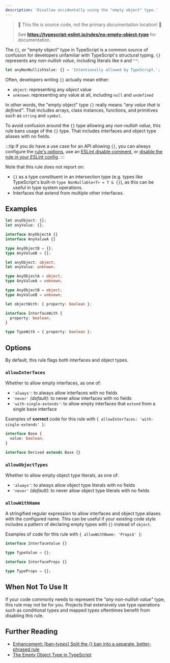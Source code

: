 ---
description: 'Disallow accidentally using the "empty object" type.'
---


> 🛑 This file is source code, not the primary documentation location! 🛑
>
> See **https://typescript-eslint.io/rules/no-empty-object-type** for documentation.

The `{}`, or "empty object" type in TypeScript is a common source of confusion for developers unfamiliar with TypeScript's structural typing.
`{}` represents any _non-nullish value_, including literals like `0` and `""`:

```ts
let anyNonNullishValue: {} = 'Intentionally allowed by TypeScript.';
```

Often, developers writing `{}` actually mean either:

- `object`: representing any _object_ value
- `unknown`: representing any value at all, including `null` and `undefined`

In other words, the "empty object" type `{}` really means _"any value that is defined"_.
That includes arrays, class instances, functions, and primitives such as `string` and `symbol`.

To avoid confusion around the `{}` type allowing any _non-nullish value_, this rule bans usage of the `{}` type.
That includes interfaces and object type aliases with no fields.

:::tip
If you do have a use case for an API allowing `{}`, you can always configure the [rule's options](#options), use an [ESLint disable comment](https://eslint.org/docs/latest/use/configure/rules#using-configuration-comments-1), or [disable the rule in your ESLint config](https://eslint.org/docs/latest/use/configure/rules#using-configuration-files-1).
:::

Note that this rule does not report on:

- `{}` as a type constituent in an intersection type (e.g. types like TypeScript's built-in `type NonNullable<T> = T & {}`), as this can be useful in type system operations.
- Interfaces that extend from multiple other interfaces.

## Examples

<Tabs>
<TabItem value="❌ Incorrect">

```ts
let anyObject: {};
let anyValue: {};

interface AnyObjectA {}
interface AnyValueA {}

type AnyObjectB = {};
type AnyValueB = {};
```

</TabItem>
<TabItem value="✅ Correct">

```ts
let anyObject: object;
let anyValue: unknown;

type AnyObjectA = object;
type AnyValueA = unknown;

type AnyObjectB = object;
type AnyValueB = unknown;

let objectWith: { property: boolean };

interface InterfaceWith {
  property: boolean;
}

type TypeWith = { property: boolean };
```

</TabItem>
</Tabs>

## Options

By default, this rule flags both interfaces and object types.

### `allowInterfaces`

Whether to allow empty interfaces, as one of:

- `'always'`: to always allow interfaces with no fields
- `'never'` _(default)_: to never allow interfaces with no fields
- `'with-single-extends'`: to allow empty interfaces that `extend` from a single base interface

Examples of **correct** code for this rule with `{ allowInterfaces: 'with-single-extends' }`:

```ts option='{ "allowInterfaces": "with-single-extends" }' showPlaygroundButton
interface Base {
  value: boolean;
}

interface Derived extends Base {}
```

### `allowObjectTypes`

Whether to allow empty object type literals, as one of:

- `'always'`: to always allow object type literals with no fields
- `'never'` _(default)_: to never allow object type literals with no fields

### `allowWithName`

A stringified regular expression to allow interfaces and object type aliases with the configured name.
This can be useful if your existing code style includes a pattern of declaring empty types with `{}` instead of `object`.

Examples of code for this rule with `{ allowWithName: 'Props$' }`:

<Tabs>
<TabItem value="❌ Incorrect">

```ts option='{ "allowWithName": "Props$" }' showPlaygroundButton
interface InterfaceValue {}

type TypeValue = {};
```

</TabItem>
<TabItem value="✅ Correct">

```ts option='{ "allowWithName": "Props$" }' showPlaygroundButton
interface InterfaceProps {}

type TypeProps = {};
```

</TabItem>
</Tabs>

## When Not To Use It

If your code commonly needs to represent the _"any non-nullish value"_ type, this rule may not be for you.
Projects that extensively use type operations such as conditional types and mapped types oftentimes benefit from disabling this rule.

## Further Reading

- [Enhancement: [ban-types] Split the {} ban into a separate, better-phrased rule](https://github.com/typescript-eslint/typescript-eslint/issues/8700)
- [The Empty Object Type in TypeScript](https://www.totaltypescript.com/the-empty-object-type-in-typescript)
